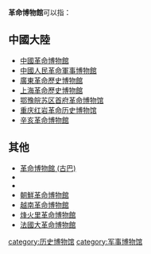 '''革命博物館'''可以指：

== 中國大陸 ==
* [[中國革命博物館|中國革命博物館]]
* [[中國人民革命軍事博物館|中國人民革命軍事博物館]]
* [[廣東革命歷史博物館|廣東革命歷史博物館]]
* [[上海革命歷史博物館|上海革命歷史博物館]]
* [[鄂豫皖苏区首府革命博物馆|鄂豫皖苏区首府革命博物馆]]
* [[重庆红岩革命历史博物馆|重庆红岩革命历史博物馆]]
* [[辛亥革命博物館|辛亥革命博物館]]

== 其他 ==
* [[革命博物館_(古巴)|革命博物館 (古巴)]]
* {{tsl|en|Museum of the Revolution (Algeria)|革命博物館 (阿爾及利亞)}}
* {{tsl|en|Museum of the Revolution (El Salvador)|革命博物館 (薩爾瓦多)}}
* [[朝鮮革命博物館|朝鮮革命博物館]]
* [[越南革命博物館|越南革命博物館]]
* [[烽火里革命博物館|烽火里革命博物館]]
* [[法國大革命博物館|法國大革命博物館]]

{{disambig|cat=五字建築物消歧義}}
[[category:历史博物馆|category:历史博物馆]]
[[category:军事博物馆|category:军事博物馆]]